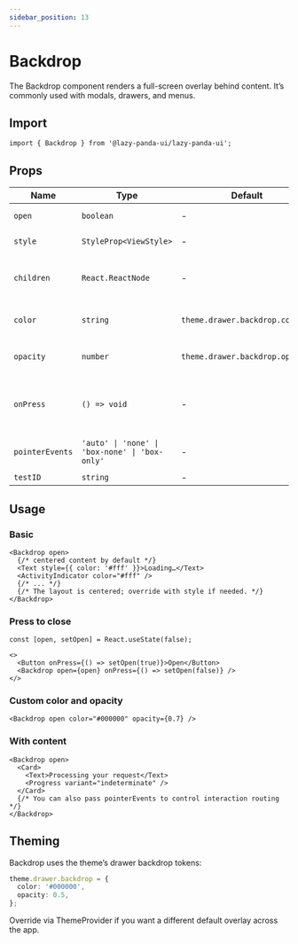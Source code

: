 ```yaml
---
sidebar_position: 13
---
```


# Backdrop

The Backdrop component renders a full-screen overlay behind content. It’s commonly used with modals, drawers, and menus.

## Import

```tsx
import { Backdrop } from '@lazy-panda-ui/lazy-panda-ui';
```

## Props

| Name | Type | Default | Description |
|------|------|---------|-------------|
| `open` | `boolean` | - | Controls visibility |
| `style` | `StyleProp<ViewStyle>` | - | Container style override |
| `children` | `React.ReactNode` | - | Render content inside the backdrop |
| `color` | `string` | `theme.drawer.backdrop.color` | Base color for the overlay |
| `opacity` | `number` | `theme.drawer.backdrop.opacity` | Alpha (0–1) for the overlay |
| `onPress` | `() => void` | - | If provided, backdrop is pressable and triggers this callback |
| `pointerEvents` | `'auto' \| 'none' \| 'box-none' \| 'box-only'` | - | RN pointerEvents passthrough |
| `testID` | `string` | - | Test identifier |

## Usage

### Basic
```tsx
<Backdrop open>
  {/* centered content by default */}
  <Text style={{ color: '#fff' }}>Loading…</Text>
  <ActivityIndicator color="#fff" />
  {/* ... */}
  {/* The layout is centered; override with style if needed. */}
</Backdrop>
```

### Press to close
```tsx
const [open, setOpen] = React.useState(false);

<>
  <Button onPress={() => setOpen(true)}>Open</Button>
  <Backdrop open={open} onPress={() => setOpen(false)} />
</>
```

### Custom color and opacity
```tsx
<Backdrop open color="#000000" opacity={0.7} />
```

### With content
```tsx
<Backdrop open>
  <Card>
    <Text>Processing your request</Text>
    <Progress variant="indeterminate" />
  </Card>
  {/* You can also pass pointerEvents to control interaction routing */}
</Backdrop>
```

## Theming

Backdrop uses the theme’s drawer backdrop tokens:

```ts
theme.drawer.backdrop = {
  color: '#000000',
  opacity: 0.5,
};
```

Override via ThemeProvider if you want a different default overlay across the app.
